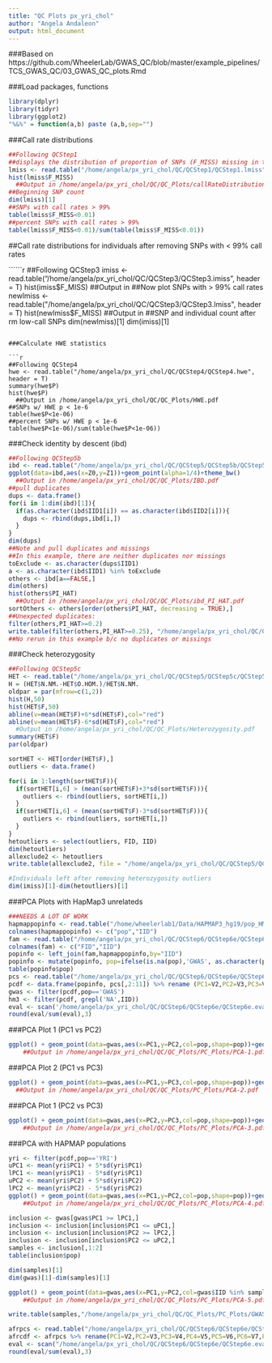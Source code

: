 ---
title: "QC Plots px_yri_chol"
author: "Angela Andaleon"
output: html_document
---
###Based on https://github.com/WheelerLab/GWAS_QC/blob/master/example_pipelines/TCS_GWAS_QC/03_GWAS_QC_plots.Rmd

###Load packages, functions
```{r load, message=FALSE}
library(dplyr)
library(tidyr)
library(ggplot2)
"%&%" = function(a,b) paste (a,b,sep="")
```

###Call rate distributions

```{r callrate}
##Following QCStep1
##displays the distribution of proportion of SNPs (F_MISS) missing in the sample
lmiss <- read.table("/home/angela/px_yri_chol/QC/QCStep1/QCStep1.lmiss", header=T)
hist(lmiss$F_MISS)
  ##Output in /home/angela/px_yri_chol/QC/QC_Plots/callRateDistributions.pdf
##Beginning SNP count
dim(lmiss)[1]
##SNPs with call rates > 99%
table(lmiss$F_MISS<0.01)
##percent SNPs with call rates > 99%
table(lmiss$F_MISS<0.01)/sum(table(lmiss$F_MISS<0.01))
```

##Call rate distributions for individuals after removing SNPs with < 99% call rates

``````{r new callrate}
##Following QCStep3
imiss <- read.table("/home/angela/px_yri_chol/QC/QCStep3/QCStep3.imiss", header = T)
hist(imiss$F_MISS)
  ##Output in 
##Now plot SNPs with > 99% call rates
newlmiss <- read.table("/home/angela/px_yri_chol/QC/QCStep3/QCStep3.lmiss", header = T)
hist(newlmiss$F_MISS)
  ##Output in
##SNP and individual count after rm low-call SNPs
dim(newlmiss)[1]
dim(imiss)[1]

```

###Calculate HWE statistics

```{r hwe}
##Following QCStep4
hwe <- read.table("/home/angela/px_yri_chol/QC/QCStep4/QCStep4.hwe", header = T)
summary(hwe$P)
hist(hwe$P)
  ##Output in /home/angela/px_yri_chol/QC/QC_Plots/HWE.pdf
##SNPs w/ HWE p < 1e-6
table(hwe$P<1e-06)
##percent SNPs w/ HWE p < 1e-6
table(hwe$P<1e-06)/sum(table(hwe$P<1e-06))
```

###Check identity by descent (ibd)

```{r ibd}
##Following QCStep5b
ibd <- read.table("/home/angela/px_yri_chol/QC/QCStep5/QCStep5b/QCStep5b.genome", header = T)
ggplot(data=ibd,aes(x=Z0,y=Z1))+geom_point(alpha=1/4)+theme_bw()
  ##Output in /home/angela/px_yri_chol/QC/QC_Plots/IBD.pdf
##pull duplicates
dups <- data.frame()
for(i in 1:dim(ibd)[1]){
  if(as.character(ibd$IID1[i]) == as.character(ibd$IID2[i])){
    dups <- rbind(dups,ibd[i,])
  }
}
dim(dups)
##Note and pull duplicates and missings
##In this example, there are neither duplicates nor missings
toExclude <- as.character(dups$IID1)
a <- as.character(ibd$IID1) %in% toExclude
others <- ibd[a==FALSE,]
dim(others)
hist(others$PI_HAT)
  ##Output in /home/angela/px_yri_chol/QC/QC_Plots/ibd_PI_HAT.pdf
sortOthers <- others[order(others$PI_HAT, decreasing = TRUE),]
##Unexpected duplicates:
filter(others,PI_HAT>=0.2)
write.table(filter(others,PI_HAT>=0.25), "/home/angela/px_yri_chol/QC/QCStep5/QCStep5b/related.to.remove.txt", quote = FALSE, row.names = FALSE)
##No rerun in this example b/c no duplicates or missings
```

###Check heterozygosity

```{r het}
##Following QCStep5c
HET <- read.table("/home/angela/px_yri_chol/QC/QCStep5/QCStep5c/QCStep5c.het", header = T, as.is = T)
H = (HET$N.NM.-HET$O.HOM.)/HET$N.NM.
oldpar = par(mfrow=c(1,2))
hist(H,50)
hist(HET$F,50)
abline(v=mean(HET$F)+6*sd(HET$F),col="red")
abline(v=mean(HET$F)-6*sd(HET$F),col="red")
  #Output in /home/angela/px_yri_chol/QC/QC_Plots/Heterozygosity.pdf
summary(HET$F)
par(oldpar)

sortHET <- HET[order(HET$F),]
outliers <- data.frame()

for(i in 1:length(sortHET$F)){
  if(sortHET[i,6] > (mean(sortHET$F)+3*sd(sortHET$F))){
    outliers <- rbind(outliers, sortHET[i,])
  }
  if(sortHET[i,6] < (mean(sortHET$F)-3*sd(sortHET$F))){
    outliers <- rbind(outliers, sortHET[i,])
  }
}
hetoutliers <- select(outliers, FID, IID)
dim(hetoutliers)
allexclude2 <- hetoutliers
write.table(allexclude2, file = "/home/angela/px_yri_chol/QC/QCStep5/QCStep5c/QCStep5c.txt", quote = F, col.names = F, row.names = F)

#Individuals left after removing heterozygosity outliers
dim(imiss)[1]-dim(hetoutliers)[1]
```

###PCA Plots with HapMap3 unrelateds

```{r pca} 
###NEEDS A LOT OF WORK
hapmappopinfo <- read.table("/home/wheelerlab1/Data/HAPMAP3_hg19/pop_HM3_hg19_forPCA.txt") %>% select (V1,V3)
colnames(hapmappopinfo) <- c("pop","IID")
fam <- read.table("/home/angela/px_yri_chol/QC/QCStep6/QCStep6e/QCStep6e.fam") %>% select (V1,V2)
colnames(fam) <- c("FID","IID")
popinfo <- left_join(fam,hapmappopinfo,by="IID")
popinfo <- mutate(popinfo, pop=ifelse(is.na(pop),'GWAS', as.character(pop)))
table(popinfo$pop)
pcs <- read.table("/home/angela/px_yri_chol/QC/QCStep6/QCStep6e/QCStep6e.evec",skip=1)
pcdf <- data.frame(popinfo, pcs[,2:11]) %>% rename (PC1=V2,PC2=V3,PC3=V4,PC4=V5,PC5=V6,PC6=V7,PC7=V8,PC8=V9,PC9=V10,PC10=V11)
gwas <- filter(pcdf,pop=='GWAS')
hm3 <- filter(pcdf, grepl('NA',IID))
eval <- scan('/home/angela/px_yri_chol/QC/QCStep6/QCStep6e/QCStep6e.eval')[1:10]
round(eval/sum(eval),3)
```

###PCA Plot 1 (PC1 vs PC2)

```{r PCA Plot1}
ggplot() + geom_point(data=gwas,aes(x=PC1,y=PC2,col=pop,shape=pop))+geom_point(data=hm3,aes(x=PC1,y=PC2,col=pop,shape=pop))+ theme_bw() + scale_colour_brewer(palette="Set1")
	##Output in /home/angela/px_yri_chol/QC/QC_Plots/PC_Plots/PCA-1.pdf
```

###PCA Plot 2 (PC1 vs PC3)

```{r PCA Plot2}
ggplot() + geom_point(data=gwas,aes(x=PC1,y=PC3,col=pop,shape=pop))+geom_point(data=hm3,aes(x=PC1,y=PC3,col=pop,shape=pop))+ theme_bw() + scale_colour_brewer(palette="Set1")
  ##Output in /home/angela/px_yri_chol/QC/QC_Plots/PC_Plots/PCA-2.pdf
```

###PCA Plot 1 (PC2 vs PC3)

```{r PCA Plot3}
ggplot() + geom_point(data=gwas,aes(x=PC2,y=PC3,col=pop,shape=pop))+geom_point(data=hm3,aes(x=PC2,y=PC3,col=pop,shape=pop))+ theme_bw() + scale_colour_brewer(palette="Set1")
	##Output in /home/angela/px_yri_chol/QC/QC_Plots/PC_Plots/PCA-3.pdf
```

###PCA with HAPMAP populations

```{r PCA with HAPMAP}
yri <- filter(pcdf,pop=='YRI')
uPC1 <- mean(yri$PC1) + 5*sd(yri$PC1)
lPC1 <- mean(yri$PC1) - 5*sd(yri$PC1)
uPC2 <- mean(yri$PC2) + 5*sd(yri$PC2)
lPC2 <- mean(yri$PC2) - 5*sd(yri$PC2)
ggplot() + geom_point(data=gwas,aes(x=PC1,y=PC2,col=pop,shape=pop))+geom_point(data=hm3,aes(x=PC1,y=PC2,col=pop,shape=pop))+ theme_bw() +geom_vline(xintercept=c(uPC1,lPC1)) +geom_hline(yintercept=c(uPC2,lPC2))
	##Output in /home/angela/px_yri_chol/QC/QC_Plots/PC_Plots/PCA-4.pdf

inclusion <- gwas[gwas$PC1 >= lPC1,]
inclusion <- inclusion[inclusion$PC1 <= uPC1,]
inclusion <- inclusion[inclusion$PC2 >= lPC2,]
inclusion <- inclusion[inclusion$PC2 <= uPC2,]
samples <- inclusion[,1:2]
table(inclusion$pop)

dim(samples)[1]
dim(gwas)[1]-dim(samples)[1]

ggplot() + geom_point(data=gwas,aes(x=PC1,y=PC2,col=gwas$IID %in% samples$IID,shape=gwas$IID %in% samples$IID))+geom_point(data=hm3,aes(x=PC1,y=PC2,col=pop,shape=pop))+ theme_bw()
	##Output in /home/angela/px_yri_chol/QC/QC_Plots/PC_Plots/PCA-5.pdf

write.table(samples,"/home/angela/px_yri_chol/QC/QC_Plots/PC_Plots/GWAS_PCA.txt",quote=F,row.names=F,col.names=F)

afrpcs <- read.table("/home/angela/px_yri_chol/QC/QCStep6/QCStep6e/QCStep6e.evec",skip=1)
afrcdf <- afrpcs %>% rename(PC1=V2,PC2=V3,PC3=V4,PC4=V5,PC5=V6,PC6=V7,PC7=V8,PC8=V9,PC9=V10,PC10=V11) %>% mutate(pop=ifelse(grepl("TC",V1),"GWAS","GWAS"))
eval <- scan("/home/angela/px_yri_chol/QC/QCStep6/QCStep6e/QCStep6e.eval")[1:10]
round(eval/sum(eval),3)
```